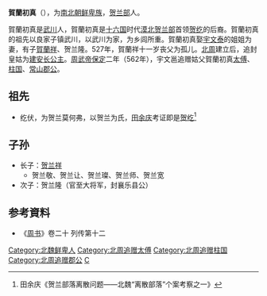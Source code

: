 '''賀蘭初真'''（{{bd|？||527年|}}），为[[南北朝|南北朝]][[鲜卑族|鲜卑族]]，[[贺兰部|贺兰部]]人。
			
賀蘭初真是[[武川|武川]]人，賀蘭初真是[[十六国|十六国]]时代[[漠北|漠北]][[贺兰部|贺兰部]]首领[[贺纥|贺纥]]的后裔。賀蘭初真的祖先以良家子镇武川，以武川为家，为乡闾所重。賀蘭初真娶[[宇文泰|宇文泰]]的姐姐为妻，有子[[賀蘭祥|賀蘭祥]]、贺兰隆。527年，賀蘭祥十一岁丧父为孤儿。[[北周|北周]]建立后，追封皇姑为[[建安公主|建安长公主]]。[[周武帝|周武帝]][[保定_(北周)|保定]]二年（562年），宇文邕追赠姑父賀蘭初真[[太傅|太傅]]、[[柱国|柱国]]、[[常山|常山]][[郡公|郡公]]。
==祖先==
*纥伏，为贺兰莫何弗，以贺兰为氏，[[田余庆|田余庆]]考证即是[[贺纥|贺纥]]<ref>田余庆《贺兰部落离散问题——北魏“离散部落”个案考察之一》</ref>

==子孙==
*长子：[[贺兰祥|贺兰祥]]	
**贺兰敬、贺兰让、贺兰璨、贺兰师、贺兰宽
*次子：贺兰隆（官至大将军，封襄乐县公）
{{or|**贺兰豹子
**贺兰厚德}}
== 参考資料 ==
*《[[周书|周书]]》卷二十 列传第十二

[[Category:北魏鲜卑人|Category:北魏鲜卑人]]
[[Category:北周追赠太傅|Category:北周追赠太傅]]
[[Category:北周追赠柱国|Category:北周追赠柱国]]
[[Category:北周追赠郡公|Category:北周追赠郡公]]
[[Category:賀蘭姓|C]]